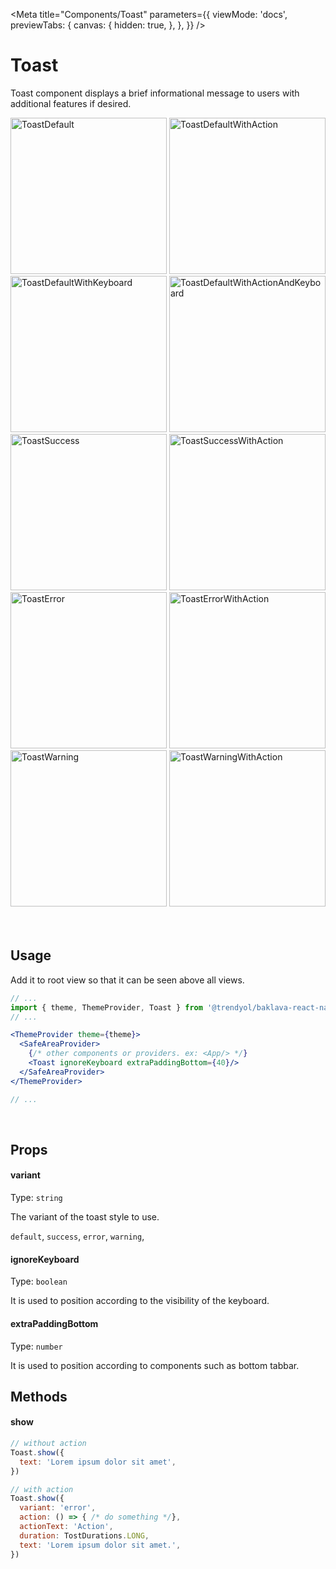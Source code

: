 



<Meta
  title="Components/Toast"
  parameters={{
    viewMode: 'docs',
    previewTabs: {
      canvas: {
        hidden: true,
      },
    },
  }}
/>

# Toast

Toast component displays a brief informational message to users with additional features if desired.

<div
  style={{
    display: 'flex',
    flexWrap: 'wrap',
    justifyContent: 'center',
  }}>
  <img src={ToastDefault} width="250" alt="ToastDefault" />
  <img src={ToastDefaultWithAction} width="250" alt="ToastDefaultWithAction" />
  <img src={ToastDefaultWithKeyboard} width="250" alt="ToastDefaultWithKeyboard" />
  <img src={ToastDefaultWithActionAndKeyboard} width="250" alt="ToastDefaultWithActionAndKeyboard" />
  <img src={ToastSuccess} width="250" alt="ToastSuccess" />
  <img src={ToastSuccessWithAction} width="250" alt="ToastSuccessWithAction" />
  <img src={ToastError} width="250" alt="ToastError" />
  <img src={ToastErrorWithAction} width="250" alt="ToastErrorWithAction" />
  <img src={ToastWarning} width="250" alt="ToastWarning" />
  <img src={ToastWarningWithAction} width="250" alt="ToastWarningWithAction" />
</div>

<br/>
<br/>

## Usage
Add it to root view so that it can be seen above all views.
```jsx
// ...
import { theme, ThemeProvider, Toast } from '@trendyol/baklava-react-native';
// ...

<ThemeProvider theme={theme}>
  <SafeAreaProvider>
    {/* other components or providers. ex: <App/> */}
    <Toast ignoreKeyboard extraPaddingBottom={40}/>
  </SafeAreaProvider>
</ThemeProvider>

// ...
```

<br />

## Props

#### variant

Type: `string`

The variant of the toast style to use.

`default`,
`success`,
`error`,
`warning`,

#### ignoreKeyboard

Type: `boolean`

It is used to position according to the visibility of the keyboard.

#### extraPaddingBottom

Type: `number`

It is used to position according to components such as bottom tabbar.


## Methods

#### show
```jsx
// without action
Toast.show({
  text: 'Lorem ipsum dolor sit amet',
})
```

```jsx
// with action
Toast.show({
  variant: 'error',
  action: () => { /* do something */},
  actionText: 'Action',
  duration: TostDurations.LONG,
  text: 'Lorem ipsum dolor sit amet.',
})
```
